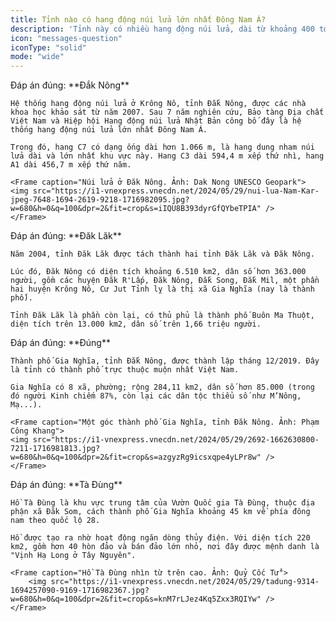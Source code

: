 ```yaml
---
title: Tỉnh nào có hang động núi lửa lớn nhất Đông Nam Á?
description: 'Tỉnh này có nhiều hang động núi lửa, dài từ khoảng 400 tới 1.000 m, đứng đầu Đông Nam Á về cả độ lớn và chiều dài.'
icon: "messages-question"
iconType: "solid"
mode: "wide"
---
```


<Accordion title="1/4. Tỉnh nào ở Việt Nam có hang động núi lửa lớn nhất Đông Nam Á? [Quảng Bình - Đắk Nông - Quãng Ngãi]">
    Đáp án đúng: **Đắk Nông**

    Hệ thống hang động núi lửa ở Krông Nô, tỉnh Đắk Nông, được các nhà khoa học khảo sát từ năm 2007. Sau 7 năm nghiên cứu, Bảo tàng Địa chất Việt Nam và Hiệp hội Hang động núi lửa Nhật Bản công bố đây là hệ thống hang động núi lửa lớn nhất Đông Nam Á.

    Trong đó, hang C7 có dạng ống dài hơn 1.066 m, là hang dung nham núi lửa dài và lớn nhất khu vực này. Hang C3 dài 594,4 m xếp thứ nhì, hang A1 dài 456,7 m xếp thứ năm.

    <Frame caption="Núi lửa ở Đăk Nông. Ảnh: Dak Nong UNESCO Geopark">
    <img src="https://i1-vnexpress.vnecdn.net/2024/05/29/nui-lua-Nam-Kar-jpeg-7648-1694-2619-9218-1716982095.jpg?w=680&h=0&q=100&dpr=2&fit=crop&s=iIQU8B393dyrGfQYbeTPIA" />
    </Frame>
</Accordion>


<Accordion title="2/4. Địa phương này được tách ra từ tỉnh nào? [Lâm Đồng - Đăk Lăk - Gia Lai]">
    Đáp án đúng: **Đăk Lăk** 

    Năm 2004, tỉnh Đăk Lăk được tách thành hai tỉnh Đăk Lăk và Đăk Nông. 

    Lúc đó, Đăk Nông có diện tích khoảng 6.510 km2, dân số hơn 363.000 người, gồm các huyện Đăk R'Lấp, Đăk Nông, Đắk Song, Đắk Mil, một phần hai huyện Krông Nô, Cư Jut Tỉnh lỵ là thị xã Gia Nghĩa (nay là thành phố). 

    Tỉnh Đăk Lăk là phần còn lại, có thủ phủ là thành phố Buôn Ma Thuột, diện tích trên 13.000 km2, dân số trên 1,66 triệu người.  
</Accordion>

<Accordion title="3/4. Đây là tỉnh cuối cùng ở Việt Nam có thành phố trực thuộc? [Đúng - Sai]">
    Đáp án đúng: **Đúng**

    Thành phố Gia Nghĩa, tỉnh Đắk Nông, được thành lập tháng 12/2019. Đây là tỉnh có thành phố trực thuộc muộn nhất Việt Nam.

    Gia Nghĩa có 8 xã, phường; rộng 284,11 km2, dân số hơn 85.000 (trong đó người Kinh chiếm 87%, còn lại các dân tộc thiểu số như M’Nông, Mạ...).

    <Frame caption="Một góc thành phố Gia Nghĩa, tỉnh Đăk Nông. Ảnh: Phạm Công Khang">
    <img src="https://i1-vnexpress.vnecdn.net/2024/05/29/2692-1662630800-7211-1716981813.jpg?w=680&h=0&q=100&dpr=2&fit=crop&s=azgyzRg9icsxqpe4yLPr8w" />
    </Frame>
</Accordion>

<Accordion title="4/4. Đâu là tên hồ nước nổi tiếng của Đăk Nông? [Tà Đùng - Lắk - Biển Hồ]">
    Đáp án đúng: **Tà Đùng**

    Hồ Tà Đùng là khu vực trung tâm của Vườn Quốc gia Tà Đùng, thuộc địa phận xã Đăk Som, cách thành phố Gia Nghĩa khoảng 45 km về phía đông nam theo quốc lộ 28.

    Hồ được tạo ra nhờ hoạt động ngăn dòng thủy điện. Với diện tích 220 km2, gồm hơn 40 hòn đảo và bán đảo lớn nhỏ, nơi đây được mệnh danh là "Vịnh Hạ Long ở Tây Nguyên".

    <Frame caption="Hồ Tà Đùng nhìn từ trên cao. Ảnh: Quỷ Cốc Tử">
        <img src="https://i1-vnexpress.vnecdn.net/2024/05/29/tadung-9314-1694257090-9169-1716982367.jpg?w=680&h=0&q=100&dpr=2&fit=crop&s=knM7rLJez4Kq5Zxx3RQIYw" />
    </Frame>
</Accordion>